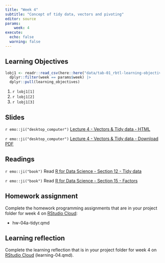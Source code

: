 ```yaml
---
title: "Week 4"
subtitle: "Concept of tidy data, vectors and pivoting"
editor: source
params:
    week: 4
execute: 
  echo: false
  warning: false
---
```


<script defer data-domain="cven5837-ss22.github.io/website" src="https://plausible.io/js/plausible.js"></script>

## Learning Objectives

```r

lobj1 <- readr::read_csv(here::here("data/tab-01_rbtl-learning-objectives.csv")) |> 
  dplyr::filter(week == params$week) |>
  dplyr::pull(learning_objectives)

```

1. `r lobj1[1]`
2. `r lobj1[2]`
3. `r lobj1[3]`

## Slides

`r emo::ji("desktop_computer")` [Lecture 4 - Vectors & Tidy data - HTML](/slides/lec-04-tidy-data.html) 

`r emo::ji("desktop_computer")` [Lecture 4 - Vectors & Tidy data - Download PDF](https://github.com/cven5837-ss22/website/raw/main/slides/lec-04-tidy-data.pdf)

## Readings

`r emo::ji("book")` Read [R for Data Science - Section 12 - Tidy data](https://r4ds.had.co.nz/tidy-data.html)  

`r emo::ji("book")` Read [R for Data Science - Section 15 - Factors](https://r4ds.had.co.nz/factors.html#factors)  



## Homework assignment

Complete the homework programming assignments that are in your project folder for week 4 on [RStudio Cloud](https://rstudio.cloud/spaces/260187/content/all):

- hw-04a-tidyr.qmd 

## Learning reflection

Complete the learning reflection that is in your project folder for week 4 on [RStudio Cloud](https://rstudio.cloud/spaces/260187/content/all) (learning-04.qmd).  
